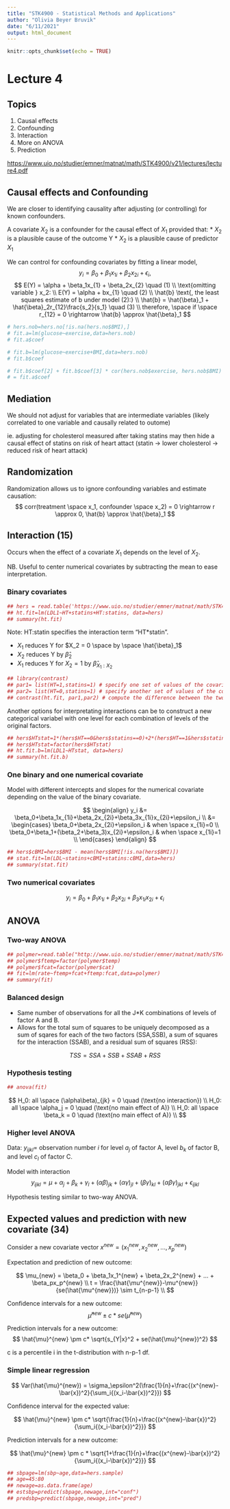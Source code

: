 ```yaml
---
title: "STK4900 - Statistical Methods and Applications"
author: "Olivia Beyer Bruvik"
date: "6/11/2021"
output: html_document
---
```


```r
knitr::opts_chunk$set(echo = TRUE)
```

# Lecture 4  {.tabset}

## Topics
1. Causal effects
1. Confounding
1. Interaction
1. More on ANOVA
1. Prediction

<https://www.uio.no/studier/emner/matnat/math/STK4900/v21/lectures/lecture4.pdf>

## Causal effects and Confounding
We are closer to identifying causality after adjusting (or controlling) for known confounders.

A covariate $X_2$ is a confounder for the causal effect of $X_1$ provided that:
* $X_2$ is a plausible cause of the outcome Y
* $X_2$ is a plausible cause of predictor $X_1$

We can control for confounding covariates by fitting a linear model,
$$ y_i = \beta_0 + \beta_1x_{1i} + \beta_2x_{2i}+\epsilon_i, $$
$$ E(Y) = \alpha + \beta_1x_{1} + \beta_2x_{2} \quad  (1) \\ 
\text{omitting variable } x_2: \\
E(Y) = \alpha + bx_{1} \quad  (2) \\ 
\hat{b} \text{, the least squares estimate of b under model (2):} \\
\hat{b} = \hat{\beta}_1 + \hat{\beta}_2r_{12}\frac{s_2}{s_1} \quad (3) \\
therefore, \space if \space r_{12} = 0 \rightarrow \hat{b} \approx \hat{\beta}_1 $$

```r
# hers.nob=hers.no[!is.na(hers.no$BMI),]
# fit.a=lm(glucose~exercise,data=hers.nob)
# fit.a$coef

```

```r
# fit.b=lm(glucose~exercise+BMI,data=hers.nob)
# fit.b$coef
```

```r
# fit.b$coef[2] + fit.b$coef[3] * cor(hers.nob$exercise, hers.nob$BMI) * s2/s1 * sd(hers.nob$BMI) / sd(hers.nob$exercise)
# = fit.a$coef
```

## Mediation
We should not adjust for variables that are intermediate variables (likely correlated to one variable and causally related to outome)

ie. adjusting for cholesterol measured after taking statins may then hide a causal effect of statins on risk of heart attact (statin -> lower cholesterol -> reduced risk of heart attack)

## Randomization
Randomization allows us to ignore confounding variables and estimate causation:
$$ corr(treatment \space x_1, confounder \space x_2) = 0 \rightarrow r \approx 0, \hat{b} \approx \hat{\beta}_1 $$

## Interaction (15) {.tabset}
Occurs when the effect of a covariate $X_1$ depends on the level of $X_2$. 

NB. Useful to center numerical covariates by subtracting the mean to ease interpretation. 

### Binary covariates

```r
## hers = read.table('https://www.uio.no/studier/emner/matnat/math/STK4900/data/hers.txt', header = T)
## ht.fit=lm(LDL1~HT+statins+HT:statins, data=hers)
## summary(ht.fit)
```

Note: HT:statin specifies the interaction term "HT*statin". 

* $X_1$ reduces Y for $X_2 = 0 \space by \space \hat{\beta}_1$
* $X_2$ reduces Y by $\hat{\beta}_2$
* $X_1$ reduces Y for $X_2 = 1$ by $\hat{\beta}_{X_1:X_2}$

```r
## library(contrast)
## par1= list(HT=1,statins=1) # specify one set of values of the covariates
## par2= list(HT=0,statins=1) # specify another set of values of the covariates
## contrast(ht.fit, par1,par2) # compute the difference between the two sets
```

Another options for interpretating interactions can be to construct a new categorical variabel with one level for each combination of levels of the original factors.

```r
## hers$HTstat=1*(hers$HT==0&hers$statins==0)+2*(hers$HT==1&hers$statins==0) +3*(hers$HT==0&hers$statins==1)+4*(hers$HT==1&hers$statins==1)
## hers$HTstat=factor(hers$HTstat)
## ht.fit.b=lm(LDL1~HTstat, data=hers)
## summary(ht.fit.b)
```

### One binary and one numerical covariate
Model with different intercepts and slopes for the numerical covariate depending on the value of the binary covariate.

$$
\begin{align}
y_i &= \beta_0+\beta_1x_{1i}+\beta_2x_{2i}+\beta_3x_{1i}x_{2i}+\epsilon_i \\
 &= \begin{cases}
 \beta_0+\beta_2x_{2i}+\epsilon_i & when \space x_{1i}=0 \\
 \beta_0+\beta_1+(\beta_2+\beta_3)x_{2i}+\epsilon_i & when \space x_{1i}=1 \\
 \end{cases}
\end{align}
$$

```r
## hers$cBMI=hers$BMI - mean(hers$BMI[!is.na(hers$BMI)])
## stat.fit=lm(LDL~statins+cBMI+statins:cBMI,data=hers)
## summary(stat.fit)
```

### Two numerical covariates

$$ y_i = \beta_0+\beta_1x_{1i}+\beta_2x_{2i}+\beta_3x_{1i}x_{2i}+\epsilon_i $$

## ANOVA

### Two-way ANOVA

```r
## polymer=read.table("http://www.uio.no/studier/emner/matnat/math/STK4900/v11/polymer.txt",header=T)
## polymer$ftemp=factor(polymer$temp)
## polymer$fcat=factor(polymer$cat)
## fit=lm(rate~ftemp+fcat+ftemp:fcat,data=polymer)
## summary(fit)
```

### Balanced design
* Same number of observations for all the J*K combinations of levels of factor A and B. 
* Allows for the total sum of squares to be uniquely decomposed as a sum of sqares for each of the two factors (SSA,SSB), a sum of squares for the interaction (SSAB), and a residual sum of squares (RSS):

$$ TSS = SSA + SSB + SSAB + RSS $$

### Hypothesis testing

```r
## anova(fit)
```

$$ 
H_0: all \space (\alpha\beta)_{jk} = 0 \quad (\text{no interaction}) \\ 
H_0: all \space \alpha_j = 0 \quad (\text{no main effect of A)} \\ 
H_0: all \space \beta_k = 0 \quad (\text{no main effect of A)} \\ 
$$


### Higher level ANOVA
Data: $y_{ijkl} =$ observation number $i$ for level $a_j$ of factor A, level $b_k$ of factor B, and level $c_l$ of factor C. 

Model with interaction
$$ y_{ijkl} = \mu + \alpha_j + \beta_k + \gamma_l + (\alpha\beta)_{jk} + (\alpha\gamma)_{jl} + (\beta\gamma)_{kl} + (\alpha\beta\gamma)_{jkl} + \epsilon_{ijkl} $$

Hypothesis testing similar to two-way ANOVA.

## Expected values and prediction with new covariate (34)

Consider a new covariate vector $x^{new} = (x_1^{new}, x_2^{new}, ..., x_p^{new})$

Expectation and prediction of new outcome:

$$ 
\mu_{new} = \beta_0 + \beta_1x_1^{new} + \beta_2x_2^{new} + ... + \beta_px_p^{new} \\
t = \frac{\hat{\mu^{new}}-\mu^{new}}{se(\hat{\mu^{new}})} \sim t_{n-p-1} \\
$$

Confidence intervals for a new outcome: 
$$ \hat{\mu}^{new} \pm c*se(\hat{\mu}^{new}) $$


Prediction intervals for a new outcome:
$$ \hat{\mu}^{new} \pm c* \sqrt{s_{Y|x}^2 + se(\hat{\mu}^{new})^2} $$

c is a percentile i in the t-distribution with n-p-1 df.

### Simple linear regression

$$ 
Var(\hat{\mu}^{new}) = \sigma_\epsilon^2(\frac{1}{n}+\frac{(x^{new}-\bar{x})^2}{\sum_i{(x_i-\bar{x})^2}})
$$

Confidence interval for the expected value:

$$
\hat{\mu}^{new} \pm c* \sqrt{\frac{1}{n}+\frac{(x^{new}-\bar{x})^2}{\sum_i{(x_i-\bar{x})^2}}}
$$

Prediction intervals for a new outcome:

$$
\hat{\mu}^{new} \pm c * \sqrt{1+\frac{1}{n}+\frac{(x^{new}-\bar{x})^2}{\sum_i{(x_i-\bar{x})^2}}}
$$

```r
## sbpage=lm(sbp~age,data=hers.sample)
## age=45:80
## newage=as.data.frame(age)
## estsbp=predict(sbpage,newage,int="conf")
## predsbp=predict(sbpage,newage,int="pred")
```

